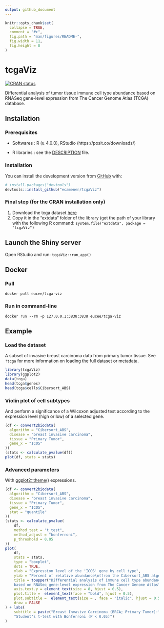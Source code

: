 ```yaml
---
output: github_document
---
```


<!-- README.md is generated from README.Rmd. Please edit that file -->

```r
knitr::opts_chunk$set(
  collapse = TRUE,
  comment = "#>",
  fig.path = "man/figures/README-",
  fig.width = 11,
  fig.height = 8
)
```

# tcgaViz

<!-- badges: start -->
[![CRAN status](https://www.r-pkg.org/badges/version/tcgaViz)](https://CRAN.R-project.org/package=tcgaViz)
<!-- badges: end -->

Differential analysis of tumor tissue immune cell type abundance based on
RNASeq gene-level expression from The Cancer Genome Atlas (TCGA) database.

## Installation

### Prerequisites

- Softwares : R (≥ 4.0.0), RStudio (https://posit.co/downloads/)

- R libraries : see the [DESCRIPTION](https://github.com/ecamenen/tcgaViz/blob/develop/DESCRIPTION) file.

### Installation
You can install the development version from [GitHub](https://github.com/) with:

``` r
# install.packages("devtools")
devtools::install_github("ecamenen/tcgaViz")
```

### Final step (for the CRAN installation only)
1.  Download the tcga dataset
    [here](https://zenodo.org/record/6577211/files/tcga.rda?download=1)
2.  Copy it in the “extdata” folder of the library (get the path of your
    library with the following R command:
    `system.file("extdata", package = "tcgaViz")`

## Launch the Shiny server

Open RStudio and run: `tcgaViz::run_app()`

## Docker

### Pull
```
docker pull eucee/tcga-viz
```

### Run in command-line
```
docker run --rm -p 127.0.0.1:3838:3838 eucee/tcga-viz
```

## Example

### Load the dataset
A subset of invasive breast carcinoma data from primary tumor tissue. See
 ``?tcga`` for more information on loading the full dataset or metadata.
```r
library(tcgaViz)
library(ggplot2)
data(tcga)
head(tcga$genes)
head(tcga$cells$Cibersort_ABS)
```

### Violin plot of cell subtypes
And perform a significance of a Wilcoxon adjusted test according to the
 expression level (high or low) of a selected gene.
```r
(df <- convert2biodata(
  algorithm = "Cibersort_ABS",
  disease = "breast invasive carcinoma",
  tissue = "Primary Tumor",
  gene_x = "ICOS"
))
(stats <- calculate_pvalue(df))
plot(df, stats = stats)
```

### Advanced parameters
With [ggplot2::theme()](https://ggplot2.tidyverse.org/reference/theme.html) expressions.
```r
(df <- convert2biodata(
  algorithm = "Cibersort_ABS",
  disease = "breast invasive carcinoma",
  tissue = "Primary Tumor",
  gene_x = "ICOS",
  stat = "quantile"
))
(stats <- calculate_pvalue(
    df,
    method_test = "t_test",
    method_adjust = "bonferroni",
    p_threshold = 0.05
))
plot(
    df,
    stats = stats,
    type = "boxplot",
    dots = TRUE,
    xlab = "Expression level of the 'ICOS' gene by cell type",
    ylab = "Percent of relative abundance\n(from the Cibersort_ABS algorithm)",
    title = toupper("Differential analysis of immune cell type abundance
    based on RNASeq gene-level expression from The Cancer Genome Atlas"),
    axis.text.y = element_text(size = 8, hjust = 0.5),
    plot.title =  element_text(face = "bold", hjust = 0.5),
    plot.subtitle =  element_text(size = , face = "italic", hjust = 0.5),
    draw = FALSE
) + labs(
    subtitle = paste("Breast Invasive Carcinoma (BRCA; Primary Tumor):",
    "Student's t-test with Bonferroni (P < 0.05)")
)
```
